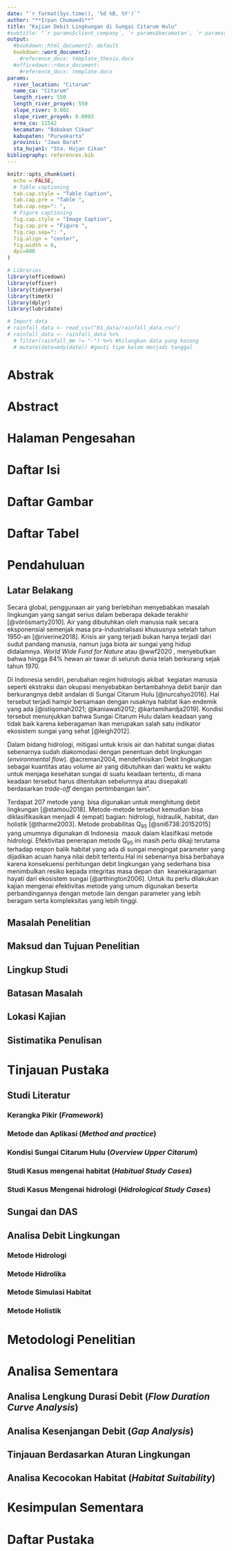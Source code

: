 ```yaml
---
date: "`r format(Sys.time(), '%d %B, %Y')`"
author: "**Irpan Chumaedi**"
title: "Kajian Debit Lingkungan di Sungai Citarum Hulu"
#subtitle: "`r params$client_company`, `r params$kecamatan`, `r params$kabupaten`"
output:
  #bookdown::html_document2: default
  bookdown::word_document2: 
    #reference_docx: template_thesis.docx
  #officedown::rdocx_document:
    #reference_docx: template.docx
params:
  river_location: "Citarum"
  name_ca: "Citarum"
  length_river: 550
  length_river_proyek: 550
  slope_river: 0.002
  slope_river_proyek: 0.0003
  area_ca: 11542
  kecamatan: "Babakan Cikao"
  kabupaten: "Purwakarta"
  provinsi: "Jawa Barat"
  sta_hujan1: "Sta. Hujan Cikao"
bibliography: references.bib
---
```


```r
knitr::opts_chunk$set(
  echo = FALSE,
  # Table captioning
  tab.cap.style = "Table Caption",
  tab.cap.pre = "Table ",
  tab.cap.sep=": ",
  # Figure captioning
  fig.cap.style = "Image Caption",
  fig.cap.pre = "Figure ",
  fig.cap.sep=": ",
  fig.align = "center",
  fig.width = 6,
  dpi=600
)

# Libraries
library(officedown)
library(officer)
library(tidyverse)
library(timetk)
library(dplyr)
library(lubridate)

# Import data
# rainfall_data <- read_csv("01_data/rainfall_data.csv")
# rainfall_data <- rainfall_data %>% 
  # filter(rainfall_mm != "-") %>% #hilangkan data yang kosong
  # mutate(date=mdy(date)) #ganti tipe kolom menjadi tanggal

```

\newpage

# Abstrak {.unnumbered}

\newpage

# Abstract {.unnumbered}

\newpage

# Halaman Pengesahan {.unnumbered}

\newpage

# Daftar Isi {.unnumbered}

\newpage

# Daftar Gambar {.unnumbered}

\newpage

# Daftar Tabel {.unnumbered}

\newpage

# Pendahuluan

## Latar Belakang

Secara global, penggunaan air yang berlebihan menyebabkan masalah lingkungan yang sangat serius dalam beberapa dekade terakhir [@vörösmarty2010]. Air yang dibutuhkan oleh manusia naik secara eksponensial semenjak masa pra-industrialisasi khususnya setelah tahun 1950-an [@riverine2018]. Krisis air yang terjadi bukan hanya terjadi dari sudut pandang manusia, namun juga biota air sungai yang hidup didalamnya. *World Wide Fund for Nature* atau @wwf2020 , menyebutkan bahwa hingga 84% hewan air tawar di seluruh dunia telah berkurang sejak tahun 1970.

Di Indonesia sendiri, perubahan regim hidrologis akibat  kegiatan manusia seperti ekstraksi dan okupasi menyebabkan bertambahnya debit banjir dan berkurangnya debit andalan di Sungai Citarum Hulu [@nurcahyo2016]. Hal tersebut terjadi hampir bersamaan dengan rusaknya habitat ikan endemik yang ada [@istiqomah2021; @kaniawati2012; @kartamihardja2019]. Kondisi tersebut menunjukkan bahwa Sungai Citarum Hulu dalam keadaan yang tidak baik karena keberagaman ikan merupakan salah satu indikator ekosistem sungai yang sehat [@leigh2012].

Dalam bidang hidrologi, mitigasi untuk krisis air dan habitat sungai diatas sebenarnya sudah diakomodasi dengan penentuan debit lingkungan (*environmental flow*). @acreman2004, mendefinisikan Debit lingkungan sebagai kuantitas atau volume air yang dibutuhkan dari waktu ke waktu untuk menjaga kesehatan sungai di suatu keadaan tertentu, di mana keadaan tersebut harus ditentukan sebelumnya atau disepakati berdasarkan *trade-off* dengan pertimbangan lain".

Terdapat 207 metode yang  bisa digunakan untuk menghitung debit lingkungan [@stamou2018]. Metode-metode tersebut kemudian bisa diklasifikasikan menjadi 4 (empat) bagian: hidrologi, hidraulik, habitat, dan holistik [@tharme2003]. Metode probabilitas Q~95~ [@sni6738:20152015] yang umumnya digunakan di Indonesia  masuk dalam klasifikasi metode hidrologi. Efektivitas penerapan metode Q~95~ ini masih perlu dikaji terutama terhadap respon balik habitat yang ada di sungai mengingat parameter yang dijadikan acuan hanya nilai debit tertentu.Hal ini sebenarnya bisa berbahaya karena konsekuensi perhitungan debit lingkungan yang sederhana bisa menimbulkan resiko kepada integritas masa depan dan  keanekaragaman hayati dari ekosistem sungai [@arthington2006]. Untuk itu perlu dilakukan kajian mengenai efektivitas metode yang umum digunakan beserta perbandingannya dengan metode lain dengan parameter yang lebih beragam serta kompleksitas yang lebih tinggi.

## Masalah Penelitian

## Maksud dan Tujuan Penelitian

## Lingkup Studi

## Batasan Masalah

## Lokasi Kajian

## Sistimatika Penulisan

# Tinjauan Pustaka

## Studi Literatur

### Kerangka Pikir (*Framework*)

### Metode dan Aplikasi (*Method and practice*)

### Kondisi Sungai Citarum Hulu (*Overview Upper Citarum*)

### Studi Kasus mengenai habitat (*Habitual Study Cases*)

### Studi Kasus Mengenai hidrologi (*Hidrological Study Cases*)

## Sungai dan DAS

## Analisa Debit Lingkungan

### Metode Hidrologi

### Metode Hidrolika

### Metode Simulasi Habitat

### Metode Holistik

# Metodologi Penelitian

# Analisa Sementara

## Analisa Lengkung Durasi Debit (*Flow Duration Curve Analysis*)

## Analisa Kesenjangan Debit (*Gap Analysis*)

## Tinjauan Berdasarkan Aturan Lingkungan

## Analisa Kecocokan Habitat (*Habitat Suitability*)

# Kesimpulan Sementara

# Daftar Pustaka
